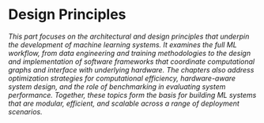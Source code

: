 # Design Principles

::: {.content-visible when-format="html"}

_This part focuses on the architectural and design principles that underpin the development of machine learning systems. It examines the full ML workflow, from data engineering and training methodologies to the design and implementation of software frameworks that coordinate computational graphs and interface with underlying hardware. The chapters also address optimization strategies for computational efficiency, hardware-aware system design, and the role of benchmarking in evaluating system performance. Together, these topics form the basis for building ML systems that are modular, efficient, and scalable across a range of deployment scenarios._
:::
